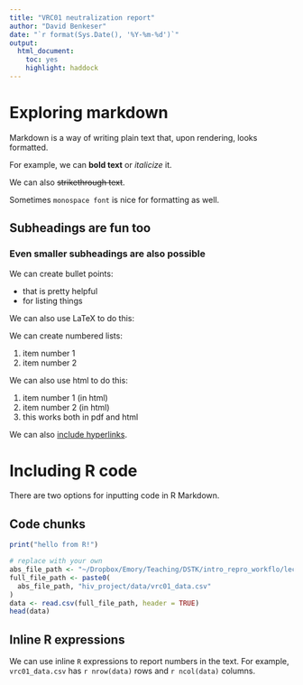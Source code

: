 ```yaml
---
title: "VRC01 neutralization report"
author: "David Benkeser"
date: "`r format(Sys.Date(), '%Y-%m-%d')`"
output:
  html_document:
    toc: yes
    highlight: haddock
---
```


# Exploring markdown

Markdown is a way of writing plain text that, upon rendering, looks formatted.

For example, we can __bold text__ or *italicize* it.

We can also ~~strikethrough text~~.

Sometimes `monospace font` is nice for formatting as well.

## Subheadings are fun too

### Even smaller subheadings are also possible

We can create bullet points:

* that is pretty helpful
* for listing things

We can also use LaTeX to do this: \begin{itemize}
  \item LaTeX is pretty helpful
  \item for listing things too!
  \item This only works if rendering to pdf
\end{itemize}

We can create numbered lists:

1. item number 1
2. item number 2

We can also use html to do this:

<ol>
  <li>item number 1 (in html)</li>
  <li>item number 2 (in html)</li>
  <li>this works both in pdf and html</li>
</ol>

We can also [include hyperlinks](www.emory.edu).

# Including R code

There are two options for inputting code in R Markdown.

## Code chunks

```r
print("hello from R!")
```

```r
# replace with your own
abs_file_path <- "~/Dropbox/Emory/Teaching/DSTK/intro_repro_workflo/lectures/04_rmarkdown/"
full_file_path <- paste0(
  abs_file_path, "hiv_project/data/vrc01_data.csv"
)
data <- read.csv(full_file_path, header = TRUE)
head(data)
```

## Inline R expressions

We can use inline `R` expressions to report numbers in the text. For example, `vrc01_data.csv` has `r nrow(data)` rows and `r ncol(data)` columns.
